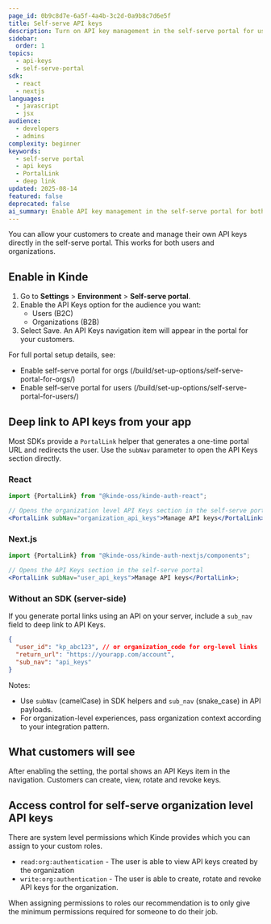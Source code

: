 ```yaml
---
page_id: 0b9c8d7e-6a5f-4a4b-3c2d-0a9b8c7d6e5f
title: Self-serve API keys
description: Turn on API key management in the self-serve portal for users and organizations, and deep link straight to the API keys page using SDK helpers.
sidebar:
  order: 1
topics:
  - api-keys
  - self-serve-portal
sdk:
  - react
  - nextjs
languages:
  - javascript
  - jsx
audience:
  - developers
  - admins
complexity: beginner
keywords:
  - self-serve portal
  - api keys
  - PortalLink
  - deep link
updated: 2025-08-14
featured: false
deprecated: false
ai_summary: Enable API key management in the self-serve portal for both users and organizations, and use SDK helpers to deep link to the API keys section.
---
```


You can allow your customers to create and manage their own API keys directly in the self-serve portal. This works for both users and organizations.

## Enable in Kinde

1. Go to **Settings** > **Environment** > **Self-serve portal**.
2. Enable the API Keys option for the audience you want:
   - Users (B2C)
   - Organizations (B2B)
3. Select Save. An API Keys navigation item will appear in the portal for your customers.

For full portal setup details, see:

- Enable self-serve portal for orgs (/build/set-up-options/self-serve-portal-for-orgs/)
- Enable self-serve portal for users (/build/set-up-options/self-serve-portal-for-users/)

## Deep link to API keys from your app

Most SDKs provide a `PortalLink` helper that generates a one-time portal URL and redirects the user. Use the `subNav` parameter to open the API Keys section directly.

### React

```jsx
import {PortalLink} from "@kinde-oss/kinde-auth-react";

// Opens the organization level API Keys section in the self-serve portal
<PortalLink subNav="organization_api_keys">Manage API keys</PortalLink>;
```

### Next.js

```jsx
import {PortalLink} from "@kinde-oss/kinde-auth-nextjs/components";

// Opens the API Keys section in the self-serve portal
<PortalLink subNav="user_api_keys">Manage API keys</PortalLink>;
```

### Without an SDK (server-side)

If you generate portal links using an API on your server, include a `sub_nav` field to deep link to API Keys.

```json
{
  "user_id": "kp_abc123", // or organization_code for org-level links
  "return_url": "https://yourapp.com/account",
  "sub_nav": "api_keys"
}
```

Notes:

- Use `subNav` (camelCase) in SDK helpers and `sub_nav` (snake_case) in API payloads.
- For organization-level experiences, pass organization context according to your integration pattern.

## What customers will see

After enabling the setting, the portal shows an API Keys item in the navigation. Customers can create, view, rotate and revoke keys.

## Access control for self-serve organization level API keys

There are system level permissions which Kinde provides which you can assign to your custom roles.

- `read:org:authentication` - The user is able to view API keys created by the organization
- `write:org:authentication` - The user is able to create, rotate and revoke API keys for the organization.

When assigning permissions to roles our recommendation is to only give the minimum permissions required for someone to do their job.
